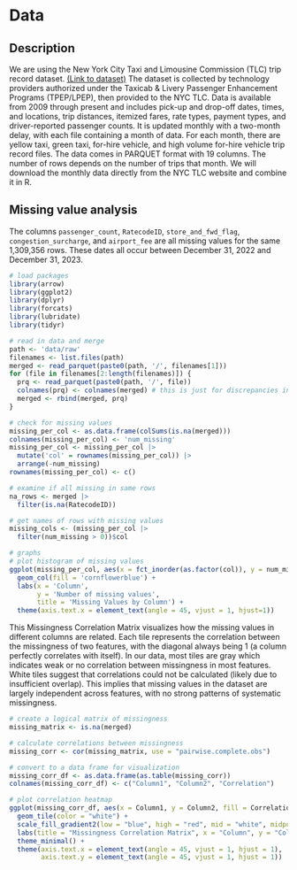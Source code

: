 # Data

## Description

We are using the New York City Taxi and Limousine Commission (TLC) trip record dataset. [(Link to dataset)](https://www.nyc.gov/site/tlc/about/tlc-trip-record-data.page) The dataset is collected by technology providers authorized under the Taxicab & Livery Passenger Enhancement Programs (TPEP/LPEP), then provided to the NYC TLC. Data is available from 2009 through present and includes pick-up and drop-off dates, times, and locations, trip distances, itemized fares, rate types, payment types, and driver-reported passenger counts. It is updated monthly with a two-month delay, with each file containing a month of data. For each month, there are yellow taxi, green taxi, for-hire vehicle, and high volume for-hire vehicle trip record files. The data comes in PARQUET format with 19 columns. The number of rows depends on the number of trips that month. We will download the monthly data directly from the NYC TLC website and combine it in R.

## Missing value analysis

The columns `passenger_count`, `RatecodeID`, `store_and_fwd_flag`, `congestion_surcharge`, and `airport_fee` are all missing values for the same 1,309,356 rows. These dates all occur between December 31, 2022 and December 31, 2023.

```r
# load packages
library(arrow)
library(ggplot2)
library(dplyr)
library(forcats)
library(lubridate)
library(tidyr)
```

```r
# read in data and merge
path <- 'data/raw'
filenames <- list.files(path)
merged <- read_parquet(paste0(path, '/', filenames[1]))
for (file in filenames[2:length(filenames)]) {
  prq <- read_parquet(paste0(path, '/', file))
  colnames(prq) <- colnames(merged) # this is just for discrepancies in capitalization of colnames
  merged <- rbind(merged, prq)
}
```

```r
# check for missing values
missing_per_col <- as.data.frame(colSums(is.na(merged)))
colnames(missing_per_col) <- 'num_missing'
missing_per_col <- missing_per_col |> 
  mutate('col' = rownames(missing_per_col)) |> 
  arrange(-num_missing)
rownames(missing_per_col) <- c() 

# examine if all missing in same rows
na_rows <- merged |> 
  filter(is.na(RatecodeID))

# get names of rows with missing values
missing_cols <- (missing_per_col |> 
  filter(num_missing > 0))$col
```

```r
# graphs
# plot histogram of missing values
ggplot(missing_per_col, aes(x = fct_inorder(as.factor(col)), y = num_missing)) +
  geom_col(fill = 'cornflowerblue') +
  labs(x = 'Column',
       y = 'Number of missing values',
       title = 'Missing Values by Column') +
  theme(axis.text.x = element_text(angle = 45, vjust = 1, hjust=1))
```

This Missingness Correlation Matrix visualizes how the missing values in different columns are related. Each tile represents the correlation between the missingness of two features, with the diagonal always being 1 (a column perfectly correlates with itself). In our data, most tiles are gray which indicates weak or no correlation between missingness in most features. White tiles suggest that correlations could not be calculated (likely due to insufficient overlap). This implies that missing values in the dataset are largely independent across features, with no strong patterns of systematic missingness.

```r
# create a logical matrix of missingness
missing_matrix <- is.na(merged)

# calculate correlations between missingness
missing_corr <- cor(missing_matrix, use = "pairwise.complete.obs")

# convert to a data frame for visualization
missing_corr_df <- as.data.frame(as.table(missing_corr))
colnames(missing_corr_df) <- c("Column1", "Column2", "Correlation")

# plot correlation heatmap
ggplot(missing_corr_df, aes(x = Column1, y = Column2, fill = Correlation)) +
  geom_tile(color = "white") +
  scale_fill_gradient2(low = "blue", high = "red", mid = "white", midpoint = 0, name = "Correlation") +
  labs(title = "Missingness Correlation Matrix", x = "Column", y = "Column") +
  theme_minimal() +
  theme(axis.text.x = element_text(angle = 45, vjust = 1, hjust = 1),
        axis.text.y = element_text(angle = 45, vjust = 1, hjust = 1))
```
